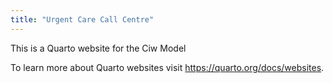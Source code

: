 ```yaml
---
title: "Urgent Care Call Centre"
---
```


This is a Quarto website for the Ciw Model

To learn more about Quarto websites visit <https://quarto.org/docs/websites>.
